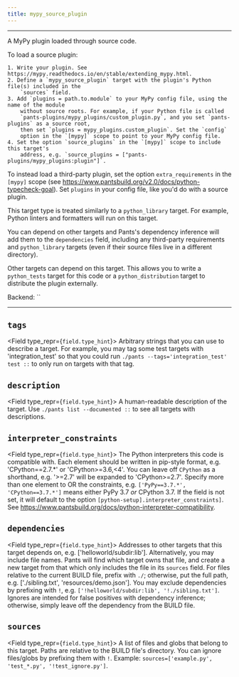 ```yaml
---
title: mypy_source_plugin
---
```



---

A MyPy plugin loaded through source code.

To load a source plugin:

```
1. Write your plugin. See https://mypy.readthedocs.io/en/stable/extending_mypy.html.
2. Define a `mypy_source_plugin` target with the plugin's Python file(s) included in the
    `sources` field.
3. Add `plugins = path.to.module` to your MyPy config file, using the name of the module
    without source roots. For example, if your Python file is called
    `pants-plugins/mypy_plugins/custom_plugin.py`, and you set `pants-plugins` as a source root,
    then set `plugins = mypy_plugins.custom_plugin`. Set the `config`
    option in the `[mypy]` scope to point to your MyPy config file.
4. Set the option `source_plugins` in the `[mypy]` scope to include this target's
    address, e.g. `source_plugins = ["pants-plugins/mypy_plugins:plugin"]`.
```

To instead load a third-party plugin, set the option `extra_requirements` in the `[mypy]`
scope (see https://www.pantsbuild.org/v2.0/docs/python-typecheck-goal). Set `plugins` in
your config file, like you&#x27;d do with a source plugin.

This target type is treated similarly to a `python_library` target. For example, Python linters
and formatters will run on this target.

You can depend on other targets and Pants&#x27;s dependency inference will add them to the `dependencies` field,
including any third-party requirements and `python_library` targets (even if their source files live in a different
directory).

Other targets can depend on this target. This allows you to write a `python_tests` target for
this code or a `python_distribution` target to distribute the plugin externally.

Backend: <span className="color--primary">``</span>

---

<span className={styles.options}>

## `tags`

<Field type_repr={`field.type_hint`}>
  Arbitrary strings that you can use to describe a target. For example, you may
  tag some test targets with &#x27;integration_test&#x27; so that you could run
  `./pants --tags='integration_test' test ::` to only run on targets with that
  tag.
</Field>

## `description`

<Field type_repr={`field.type_hint`}>
  A human-readable description of the target. Use `./pants list --documented ::`
  to see all targets with descriptions.
</Field>

## `interpreter_constraints`

<Field type_repr={`field.type_hint`}>
  The Python interpreters this code is compatible with. Each element should be
  written in pip-style format, e.g. &#x27;CPython==2.7.*&#x27; or
  &#x27;CPython&gt;=3.6,&lt;4&#x27;. You can leave off `CPython` as a shorthand,
  e.g. &#x27;&gt;=2.7&#x27; will be expanded to &#x27;CPython&gt;=2.7&#x27;.
  Specify more than one element to OR the constraints, e.g. `['PyPy==3.7.*',
  'CPython==3.7.*']` means either PyPy 3.7 _or_ CPython 3.7. If the field is not
  set, it will default to the option `[python-setup].interpreter_constraints]`.
  See https://www.pantsbuild.org/docs/python-interpreter-compatibility.
</Field>

## `dependencies`

<Field type_repr={`field.type_hint`}>
  Addresses to other targets that this target depends on, e.g.
  [&#x27;helloworld/subdir:lib&#x27;]. Alternatively, you may include file
  names. Pants will find which target owns that file, and create a new target
  from that which only includes the file in its `sources` field. For files
  relative to the current BUILD file, prefix with `./`; otherwise, put the full
  path, e.g. [&#x27;./sibling.txt&#x27;, &#x27;resources/demo.json&#x27;]. You
  may exclude dependencies by prefixing with `!`, e.g.
  `['!helloworld/subdir:lib', '!./sibling.txt']`. Ignores are intended for false
  positives with dependency inference; otherwise, simply leave off the
  dependency from the BUILD file.
</Field>

## `sources`

<Field type_repr={`field.type_hint`}>
  A list of files and globs that belong to this target. Paths are relative to
  the BUILD file&#x27;s directory. You can ignore files/globs by prefixing them
  with `!`. Example: `sources=['example.py', 'test_*.py', '!test_ignore.py']`.
</Field>

</span>
